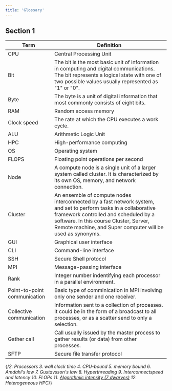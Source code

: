 ```yaml
---
title: 'Glossary'
---
```



## Section 1
| Term | Definition |
| ------- | ------- |
| CPU | Central Processing Unit |
| Bit | The bit is the most basic unit of information in computing and digital communications. The bit represents a logical state with one of two possible values usually represented as "1" or "0". |
| Byte | The byte is a unit of digital information that most commonly consists of eight bits. |
| RAM | Random access memory |
| Clock speed | The rate at which the CPU executes a work cycle. |
| ALU | Arithmetic Logic Unit |
| HPC | High-performance computing |
| OS | Operating system |
| FLOPS | Floating point operations per second |
| Node | A compute node is a single unit of a larger system called cluster. It is characterized by its own OS, memory, and network connection. |
| Cluster | An ensemble of compute nodes interconnected by a fast network system, and set to perform tasks in a collaborative framework controlled and scheduled by a software. In this course Cluster, Server, Remote machine, and Super computer will be used as synonyms. |
| GUI | Graphical user interface |
| CLI | Command-line interface |
| SSH | Secure Shell protocol |
| MPI | Message-passing interface |
| Rank | Integer number indentifying each processor in a parallel environment. | 
| Point-to-point communication | Basic type of comminication in MPI involving only one sender and one receiver. |
| Collective communication | Information sent to a collection of processes. It could be in the form of a broadcast to all processes, or as a scatter send to only a selection. |
| Gather call | Call usually issued by the master process to gather results (or data) from other processes. |
| SFTP | Secure file transfer protocol |




{/*2. Processors
3. wall clock time
4. CPU-bound
5. memory bound
6.  Amdahl's law
7.  Gustavsson's law
8.  Hyperthreading
9.  Interconnectspeed and latency
10. FLOPs
11. [Algorithmic intensity (7 dwarves)](https://www.cse-lab.ethz.ch/wp-content/uploads/2022/09/Principles-of-HPC.pdf)
12.  Heterogeneous HPC*/}
